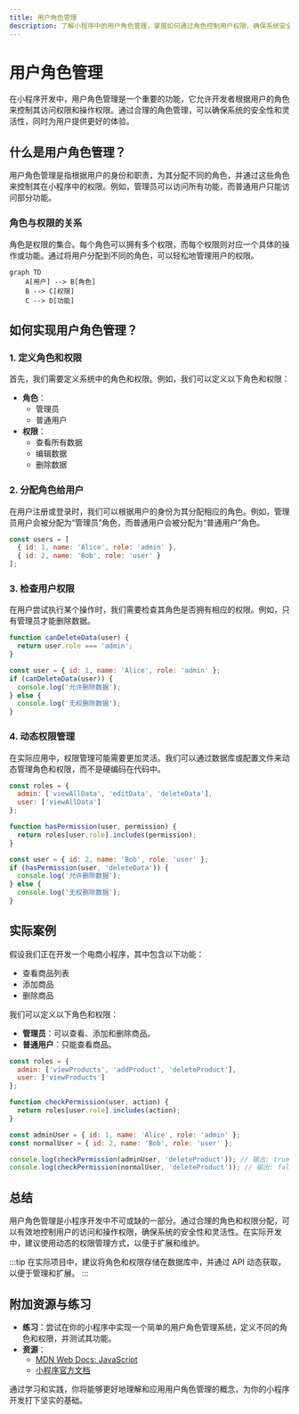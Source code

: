 ```yaml
---
title: 用户角色管理
description: 了解小程序中的用户角色管理，掌握如何通过角色控制用户权限，确保系统安全性和灵活性。
---
```


# 用户角色管理

在小程序开发中，用户角色管理是一个重要的功能，它允许开发者根据用户的角色来控制其访问权限和操作权限。通过合理的角色管理，可以确保系统的安全性和灵活性，同时为用户提供更好的体验。

## 什么是用户角色管理？

用户角色管理是指根据用户的身份和职责，为其分配不同的角色，并通过这些角色来控制其在小程序中的权限。例如，管理员可以访问所有功能，而普通用户只能访问部分功能。

### 角色与权限的关系

角色是权限的集合。每个角色可以拥有多个权限，而每个权限则对应一个具体的操作或功能。通过将用户分配到不同的角色，可以轻松地管理用户的权限。

```mermaid
graph TD
    A[用户] --> B[角色]
    B --> C[权限]
    C --> D[功能]
```

## 如何实现用户角色管理？

### 1. 定义角色和权限

首先，我们需要定义系统中的角色和权限。例如，我们可以定义以下角色和权限：

- **角色**：
  - 管理员
  - 普通用户
- **权限**：
  - 查看所有数据
  - 编辑数据
  - 删除数据

### 2. 分配角色给用户

在用户注册或登录时，我们可以根据用户的身份为其分配相应的角色。例如，管理员用户会被分配为“管理员”角色，而普通用户会被分配为“普通用户”角色。

```javascript
const users = [
  { id: 1, name: 'Alice', role: 'admin' },
  { id: 2, name: 'Bob', role: 'user' }
];
```

### 3. 检查用户权限

在用户尝试执行某个操作时，我们需要检查其角色是否拥有相应的权限。例如，只有管理员才能删除数据。

```javascript
function canDeleteData(user) {
  return user.role === 'admin';
}

const user = { id: 1, name: 'Alice', role: 'admin' };
if (canDeleteData(user)) {
  console.log('允许删除数据');
} else {
  console.log('无权删除数据');
}
```

### 4. 动态权限管理

在实际应用中，权限管理可能需要更加灵活。我们可以通过数据库或配置文件来动态管理角色和权限，而不是硬编码在代码中。

```javascript
const roles = {
  admin: ['viewAllData', 'editData', 'deleteData'],
  user: ['viewAllData']
};

function hasPermission(user, permission) {
  return roles[user.role].includes(permission);
}

const user = { id: 2, name: 'Bob', role: 'user' };
if (hasPermission(user, 'deleteData')) {
  console.log('允许删除数据');
} else {
  console.log('无权删除数据');
}
```

## 实际案例

假设我们正在开发一个电商小程序，其中包含以下功能：

- 查看商品列表
- 添加商品
- 删除商品

我们可以定义以下角色和权限：

- **管理员**：可以查看、添加和删除商品。
- **普通用户**：只能查看商品。

```javascript
const roles = {
  admin: ['viewProducts', 'addProduct', 'deleteProduct'],
  user: ['viewProducts']
};

function checkPermission(user, action) {
  return roles[user.role].includes(action);
}

const adminUser = { id: 1, name: 'Alice', role: 'admin' };
const normalUser = { id: 2, name: 'Bob', role: 'user' };

console.log(checkPermission(adminUser, 'deleteProduct')); // 输出: true
console.log(checkPermission(normalUser, 'deleteProduct')); // 输出: false
```

## 总结

用户角色管理是小程序开发中不可或缺的一部分。通过合理的角色和权限分配，可以有效地控制用户的访问和操作权限，确保系统的安全性和灵活性。在实际开发中，建议使用动态的权限管理方式，以便于扩展和维护。

:::tip
在实际项目中，建议将角色和权限存储在数据库中，并通过 API 动态获取，以便于管理和扩展。
:::

## 附加资源与练习

- **练习**：尝试在你的小程序中实现一个简单的用户角色管理系统，定义不同的角色和权限，并测试其功能。
- **资源**：
  - [MDN Web Docs: JavaScript](https://developer.mozilla.org/zh-CN/docs/Web/JavaScript)
  - [小程序官方文档](https://developers.weixin.qq.com/miniprogram/dev/framework/)

通过学习和实践，你将能够更好地理解和应用用户角色管理的概念，为你的小程序开发打下坚实的基础。